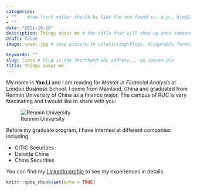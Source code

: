 ```yaml
---
categories:  
- ""    #the front matter should be like the one found in, e.g., blog2.md. It cannot be like the normal Rmd we used
- ""
date: "2021-10-16"
description: Things about me # the title that will show up once someone gets to this page
draft: false
image: cover.jpg # save picture in \static\img\blogs. Acceptable formats= jpg, jpeg, or png . Your iPhone pics wont work

keywords: ""
slug: lists # slug is the shorthand URL address... no spaces plz
title: Things about me
---
```

My name is **Yao Li** and I am reading for *Master in Financial Analysis* at London Business School. I come from Mainland, China and graduated from Renmin University of China as a finance major. The campus of RUC is very fascinating and I would like to share with you: \n

![Renmin University](http://www.uniconexed.org/wp-content/uploads/2017/05/Renmin-University.jpg)

Before my graduate program, I have interned at different companies including:

- CITIC Securities
- Deloitte China
- China Securities

You can find my [LinkedIn profile](https://www.linkedin.com/in/yao-ophelia-li-80a802182/) to see my experiences in details. 




```r
knitr::opts_chunk$set(echo = TRUE)
```
